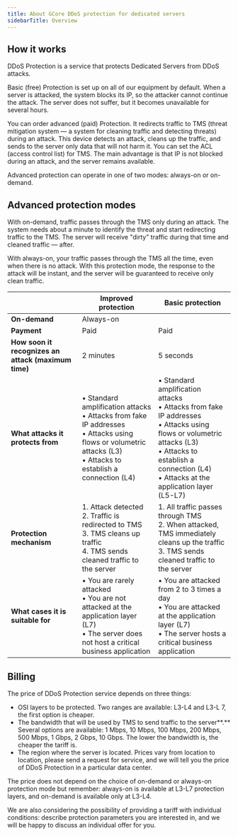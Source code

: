 ---
title: About GCore DDoS protection for dedicated servers
sidebarTitle: Overview
---

## How it works

DDoS Protection is a service that protects Dedicated Servers from DDoS attacks.

Basic (free) Protection is set up on all of our equipment by default. When a server is attacked, the system blocks its IP, so the attacker cannot continue the attack. The server does not suffer, but it becomes unavailable for several hours.

You can order advanced (paid) Protection. It redirects traffic to TMS (threat mitigation system — a system for cleaning traffic and detecting threats) during an attack. This device detects an attack, cleans up the traffic, and sends to the server only data that will not harm it. You can set the ACL (access control list) for TMS. The main advantage is that IP is not blocked during an attack, and the server remains available.

Advanced protection can operate in one of two modes: always-on or on-demand.

## Advanced protection modes

With on-demand, traffic passes through the TMS only during an attack. The system needs about a minute to identify the threat and start redirecting traffic to the TMS. The server will receive "dirty" traffic during that time and cleaned traffic — after.

With always-on, your traffic passes through the TMS all the time, even when there is no attack. With this protection mode, the response to the attack will be instant, and the server will be guaranteed to receive only clean traffic.

|  | Improved protection  | Basic protection  |
|---|----------------------|-------------------|
| **On-demand**  | Always-on  |  |
| **Payment**  | Paid  | Paid  |
| **How soon it recognizes an attack (maximum time)**  | 2 minutes  | 5 seconds  |
| **What attacks it protects from**  | • Standard amplification attacks <br/> • Attacks from fake IP addresses <br/> • Attacks using flows or volumetric attacks (L3) <br/> • Attacks to establish a connection (L4)  | • Standard amplification attacks <br/> • Attacks from fake IP addresses <br/> • Attacks using flows or volumetric attacks (L3) <br/> • Attacks to establish a connection (L4) <br/> • Attacks at the application layer (L5-L7)  |
| **Protection mechanism**  | 1. Attack detected <br/> 2. Traffic is redirected to TMS <br/> 3. TMS cleans up traffic <br/> 4. TMS sends cleaned traffic to the server  | 1. All traffic passes through TMS <br/> 2. When attacked, TMS immediately cleans up the traffic <br/> 3. TMS sends cleaned traffic to the server  |
| **What cases it is suitable for**  | • You are rarely attacked <br/> • You are not attacked at the application layer (L7) <br/> • The server does not host a critical business application  | • You are attacked from 2 to 3 times a day <br/> • You are attacked at the application layer (L7) <br/> • The server hosts a critical business application  |
  
  
## Billing

The price of DDoS Protection service depends on three things:

  * OSI layers to be protected. Two ranges are available: L3-L4 and L3-L 7, the first option is cheaper. 
  * The bandwidth that will be used by TMS to send traffic to the server**.** Several options are available: 1 Mbps, 10 Mbps, 100 Mbps, 200 Mbps, 500 Mbps, 1 Gbps, 2 Gbps, 10 Gbps. The lower the bandwidth is, the cheaper the tariff is.
  * The region where the server is located. Prices vary from location to location, please send a request for service, and we will tell you the price of DDoS Protection in a particular data center.



The price does not depend on the choice of on-demand or always-on protection mode but remember: always-on is available at L3-L7 protection layers, and on-demand is available only at L3-L4.

We are also considering the possibility of providing a tariff with individual conditions: describe protection parameters you are interested in, and we will be happy to discuss an individual offer for you.
